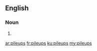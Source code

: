 ==English==

===Noun===
{{head|en}}

# {{plural of|pileup}}

[[ar:pileups]]
[[fr:pileups]]
[[ku:pileups]]
[[my:pileups]]